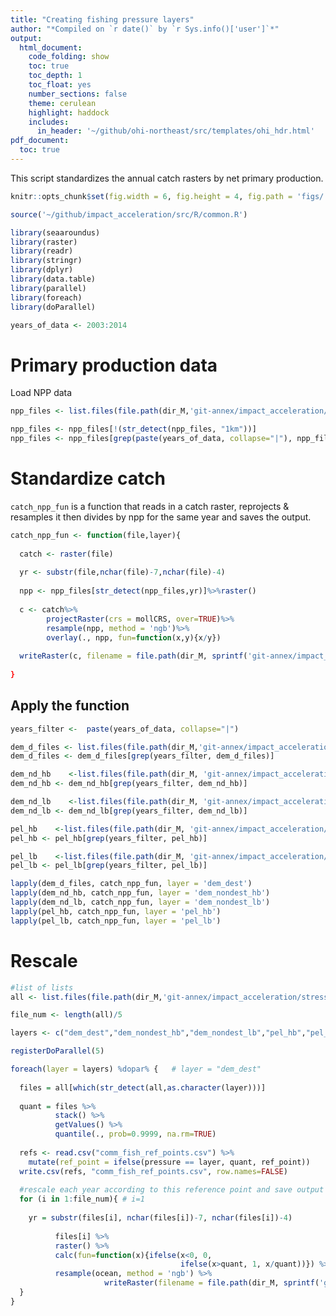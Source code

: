 ```yaml
---
title: "Creating fishing pressure layers"
author: "*Compiled on `r date()` by `r Sys.info()['user']`*"
output: 
  html_document:
    code_folding: show
    toc: true
    toc_depth: 1
    toc_float: yes
    number_sections: false
    theme: cerulean
    highlight: haddock
    includes: 
      in_header: '~/github/ohi-northeast/src/templates/ohi_hdr.html'
pdf_document:
  toc: true
---
```


This script standardizes the annual catch rasters by net primary production.

```r

knitr::opts_chunk$set(fig.width = 6, fig.height = 4, fig.path = 'figs/',message = FALSE, eval=F, warning = FALSE)

source('~/github/impact_acceleration/src/R/common.R')

library(seaaroundus)
library(raster)
library(readr)
library(stringr)
library(dplyr)
library(data.table)
library(parallel)
library(foreach)
library(doParallel)

years_of_data <- 2003:2014

```


# Primary production data

Load NPP data

```r
npp_files <- list.files(file.path(dir_M,'git-annex/impact_acceleration/stressors/comm_fish/int/npp_annual'), full.names=TRUE)

npp_files <- npp_files[!(str_detect(npp_files, "1km"))]
npp_files <- npp_files[grep(paste(years_of_data, collapse="|"), npp_files)]

```

# Standardize catch

`catch_npp_fun` is a function that reads in a catch raster, reprojects & resamples it then divides by npp for the same year and saves the output.

```r

catch_npp_fun <- function(file,layer){
  
  catch <- raster(file)
  
  yr <- substr(file,nchar(file)-7,nchar(file)-4)
  
  npp <- npp_files[str_detect(npp_files,yr)]%>%raster()
  
  c <- catch%>%
        projectRaster(crs = mollCRS, over=TRUE)%>%
        resample(npp, method = 'ngb')%>%
        overlay(., npp, fun=function(x,y){x/y})
  
  writeRaster(c, filename = file.path(dir_M, sprintf('git-annex/impact_acceleration/stressors/comm_fish/int/catch_annual_npp_rasters/%s/%s_%s.tif', layer, layer, yr))  
  
}

```

## Apply the function
```r

years_filter <-  paste(years_of_data, collapse="|")

dem_d_files <- list.files(file.path(dir_M,'git-annex/impact_acceleration/stressors/comm_fish/int/catch_annual_rasters/dem_dest'), full.names=TRUE)
dem_d_files <- dem_d_files[grep(years_filter, dem_d_files)]

dem_nd_hb    <-list.files(file.path(dir_M, 'git-annex/impact_acceleration/stressors/comm_fish/int/catch_annual_rasters/dem_nondest_hb'),full.names=TRUE)
dem_nd_hb <- dem_nd_hb[grep(years_filter, dem_nd_hb)]

dem_nd_lb    <-list.files(file.path(dir_M, 'git-annex/impact_acceleration/stressors/comm_fish/int/catch_annual_rasters/dem_nondest_lb'),full.names=TRUE)
dem_nd_lb <- dem_nd_lb[grep(years_filter, dem_nd_lb)]

pel_hb    <-list.files(file.path(dir_M, 'git-annex/impact_acceleration/stressors/comm_fish/int/catch_annual_rasters/pel_hb'), full.names=TRUE)
pel_hb <- pel_hb[grep(years_filter, pel_hb)]

pel_lb    <-list.files(file.path(dir_M, 'git-annex/impact_acceleration/stressors/comm_fish/int/catch_annual_rasters/pel_lb'), full.names=TRUE)
pel_lb <- pel_lb[grep(years_filter, pel_lb)]

lapply(dem_d_files, catch_npp_fun, layer = 'dem_dest')
lapply(dem_nd_hb, catch_npp_fun, layer = 'dem_nondest_hb')
lapply(dem_nd_lb, catch_npp_fun, layer = 'dem_nondest_lb')
lapply(pel_hb, catch_npp_fun, layer = 'pel_hb')
lapply(pel_lb, catch_npp_fun, layer = 'pel_lb')
```


# Rescale

```r

#list of lists
all <- list.files(file.path(dir_M,'git-annex/impact_acceleration/stressors/comm_fish/int/catch_annual_npp_rasters'), full.names = TRUE, recursive = TRUE)

file_num <- length(all)/5

layers <- c("dem_dest","dem_nondest_hb","dem_nondest_lb","pel_hb","pel_lb")

registerDoParallel(5)

foreach(layer = layers) %dopar% {   # layer = "dem_dest" 
  
  files = all[which(str_detect(all,as.character(layer)))]
  
  quant = files %>%
          stack() %>%
          getValues() %>%
          quantile(., prob=0.9999, na.rm=TRUE)
  
  refs <- read.csv("comm_fish_ref_points.csv") %>%
    mutate(ref_point = ifelse(pressure == layer, quant, ref_point))
  write.csv(refs, "comm_fish_ref_points.csv", row.names=FALSE)
 
  #rescale each year according to this reference point and save output
  for (i in 1:file_num){ # i=1
    
    yr = substr(files[i], nchar(files[i])-7, nchar(files[i])-4)
    
          files[i] %>%
          raster() %>%
          calc(fun=function(x){ifelse(x<0, 0,
                                      ifelse(x>quant, 1, x/quant))}) %>%
          resample(ocean, method = 'ngb') %>%
                     writeRaster(filename = file.path(dir_M, sprintf('git-annex/impact_acceleration/stressors/comm_fish/final/%s/%s_%s_rescaled_mol.tif', layer, layer, yr)), format="GTiff", overwrite=TRUE)
  }
}
```
